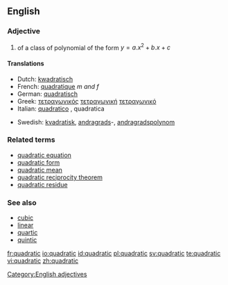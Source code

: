 ==English==

===Adjective===
{{en-adj|-}}

# {{mathematics}} of a class of polynomial of the form <math> y = a.x^2 + b.x + c </math>
<!-- Disputed. # the shape of a [[square]]-->

====Translations====
{{trans-top|of a class of polynomial of the form <math> y = a.x^2 + b.x + c </math>}}
*Dutch: [[kwadratisch]]
*French: [[quadratique]] ''m and f''
*German: [[quadratisch]]
*Greek: [[τετραγωνικός]] {{m}} [[τετραγωνική]] {{f}} [[τετραγωνικό]] {{n}}
*Italian: [[quadratico]] {{m}}, quadratica {{f}}
{{trans-mid}}
*Swedish: [[kvadratisk]], [[andragrads]]-, [[andragradspolynom]]
{{trans-bottom}}

===Related terms===
*[[quadratic equation]]
*[[quadratic form]]
*[[quadratic mean]]
*[[quadratic reciprocity theorem]]
*[[quadratic residue]]

===See also===
*[[cubic]]
*[[linear]]
*[[quartic]]
*[[quintic]]

[[Category:English adjectives]]

[[fr:quadratic]]
[[io:quadratic]]
[[id:quadratic]]
[[pl:quadratic]]
[[sv:quadratic]]
[[te:quadratic]]
[[vi:quadratic]]
[[zh:quadratic]]